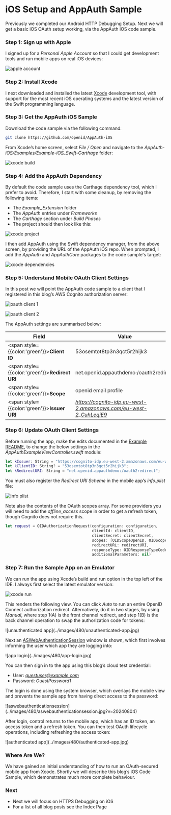 # iOS Setup and AppAuth Sample

Previously we completed our <Link href='/posts/android-https-debugging'>Android HTTP Debugging Setup</Link>. Next we will get a basic iOS OAuth setup working, via the AppAuth iOS code sample.

### Step 1: Sign up with Apple

I signed up for a *Personal Apple Account* so that I could get development tools and run mobile apps on real iOS devices:

![apple account](../images/480/apple-account.jpg)

### Step 2: Install Xcode

I next downloaded and installed the latest [Xcode](https://developer.apple.com/xcode/) development tool, with support for the most recent iOS operating systems and the latest version of the Swift programming language.

### Step 3: Get the AppAuth iOS Sample

Download the code sample via the following command:

```bash
git clone https://github.com/openid/AppAuth-iOS
```

From Xcode’s home screen, select *File / Open* and navigate to the *AppAuth-iOS/Examples/Example-iOS_Swift-Carthage* folder:

![xcode build](../images/480/xcode-build.jpg)

### Step 4: Add the AppAuth Dependency

By default the code sample uses the Carthage dependency tool, which I prefer to avoid. Therefore, I start with some cleanup, by removing the following items:

- The *Example_Extension* folder
- The *AppAuth* entries under *Frameworks*
- The *Carthage* section under *Build Phases*
- The project should then look like this:

![xcode project](../images/480/xcode-project.jpg)

I then add AppAuth using the Swift dependency manager, from the above screen, by providing the URL of the AppAuth iOS repo. When prompted, I add the *AppAuth* and *AppAuthCore* packages to the code sample's target:

![xcode dependencies](../images/480/xcode-dependencies.jpg?v=20240804)

### Step 5: Understand Mobile OAuth Client Settings

In this post we will point the AppAuth code sample to a client that I registered in this blog’s AWS Cognito authorization server:

![oauth client 1](../images/480/oauth-client1.jpg)

![oauth client 2](../images/480/oauth-client2.jpg)

The AppAuth settings are summarised below:

| Field | Value |
| ----- | ----- |
| <span style={{color:'green'}}>**Client ID**</span> | 53osemtot8tp3n3qct5r2hijk3 |
| <span style={{color:'green'}}>**Redirect URI**</span> | net.openid.appauthdemo:/oauth2redirect |
| <span style={{color:'green'}}>**Scope**</span> | openid email profile |
| <span style={{color:'green'}}>**Issuer URI**</span> | *https://cognito-idp.eu-west-2.amazonaws.com/eu-west-2_CuhLeqiE9* |

### Step 6: Update OAuth Client Settings

Before running the app, make the edits documented in the [Example README](https://github.com/openid/AppAuth-iOS/tree/master/Examples/Example-iOS_Swift-Carthage), to change the below settings in the *AppAuthExampleViewController.swift* module:

```swift
let kIssuer: String = "https://cognito-idp.eu-west-2.amazonaws.com/eu-west-2_CuhLeqiE9";
let kClientID: String? = "53osemtot8tp3n3qct5r2hijk3";
let kRedirectURI: String = "net.openid.appauthdemo:/oauth2redirect";
```

You must also register the *Redirect URI Scheme* in the mobile app’s *info.plist* file:

![info plist](../images/480/info-plist.jpg)

Note also the contents of the OAuth scopes array. For some providers you will need to add the *offline_access* scope in order to get a refresh token, though Cognito does not require this.

```swift
let request = OIDAuthorizationRequest(configuration: configuration,
                                      clientId: clientID,
                                      clientSecret: clientSecret,
                                      scopes: [OIDScopeOpenID, OIDScopeProfile],
                                      redirectURL: redirectURI,
                                      responseType: OIDResponseTypeCode,
                                      additionalParameters: nil)
```

### Step 7: Run the Sample App on an Emulator

We can run the app using Xcode’s build and run option in the top left of the IDE. I always first select the latest emulator version:

![xcode run](../images/480/xcode-run.jpg)

This renders the following view. You can click *Auto* to run an entire OpenID Connect authorization redirect. Alternatively, do it in two stages, by using *Manual*, where step 1(A) is the front channel redirect, and step 1(B) is the back channel operation to swap the authorization code for tokens:

<div className="smallimage">
![unauthenticated app](../images/480/unauthenticated-app.jpg)
</div>

Next an [ASWebAuthenticationSession](https://developer.apple.com/documentation/authenticationservices/aswebauthenticationsession) window is shown, which first involves informing the user which app they are logging into:

<div className="smallimage">
![app login](../images/480/app-login.jpg)
</div>

You can then sign in to the app using this blog’s cloud test credential:

- User: *guestuser@example.com*
- Password: *GuestPassword1*

The login is done using the system browser, which overlays the mobile view and prevents the sample app from having direct access to the password:

<div className="smallimage">
![aswebauthenticationsession](../images/480/aswebauthenticationsession.jpg?v=20240804)
</div>

After login, control returns to the mobile app, which has an ID token, an access token and a refresh token. You can then test OAuth lifecycle operations, including refreshing the access token:

<div className="smallimage">
![authenticated app](../images/480/authenticated-app.jpg)
</div>

### Where Are We?

We have gained an initial understanding of how to run an OAuth-secured mobile app from Xcode. Shortly we will describe this blog’s <Link href='/posts/ios-code-sample-overview'>iOS Code Sample</Link>, which demonstrates much more complete behaviour.

### Next

- Next we will focus on <Link href='/posts/ios-https-debugging'>HTTPS Debugging on iOS</Link>
- For a list of all blog posts see the <Link href='/posts/index'>Index Page</Link>
